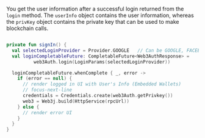 You get the user information after a successful login returned from the `login` method. The `userInfo` object contains the user information, whereas the `privKey` object contains the private key that can be used to make blockchain calls.

```kotlin

private fun signIn() {
  val selectedLoginProvider = Provider.GOOGLE   // Can be GOOGLE, FACEBOOK, TWITCH etc.
  val loginCompletableFuture: CompletableFuture<Web3AuthResponse> =
          web3Auth.login(LoginParams(selectedLoginProvider))

  loginCompletableFuture.whenComplete { _, error ->
    if (error == null) {
      // render logged in UI with User's Info (Embedded Wallets)
      // focus-next-line
      credentials = Credentials.create(web3Auth.getPrivkey())
      web3 = Web3j.build(HttpService(rpcUrl))
    } else {
      // render error UI
    }
  }
}
```
